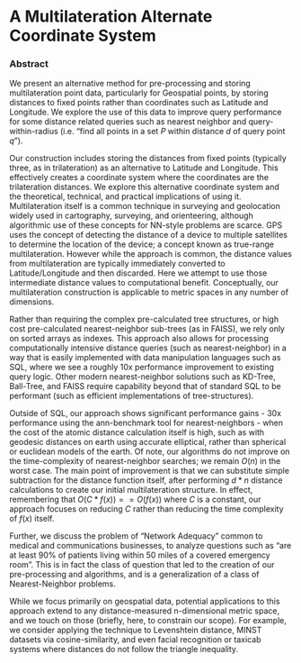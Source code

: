 # A Multilateration Alternate Coordinate System {-}

### Abstract {-}
We present an alternative method for pre-processing and storing multilateration point data, particularly for Geospatial points, by storing distances to fixed points rather than coordinates such as Latitude and Longitude.  We explore the use of this data to improve query performance for some distance related queries such as nearest neighbor and query-within-radius (i.e. "find all points in a set $P$ within distance $d$ of query point $q$").

Our construction includes storing the distances from fixed points (typically three, as in trilateration) as an alternative to Latitude and Longitude.  This effectively creates a coordinate system where the coordinates are the trilateration distances.  We explore this alternative coordinate system and the theoretical, technical, and practical implications of using it.  Multilateration itself is a common technique in surveying and geolocation widely used in cartography, surveying, and orienteering, although algorithmic use of these concepts for NN-style problems are scarce.  GPS uses the concept of detecting the distance of a device to multiple satellites to determine the location of the device; a concept known as true-range multilateration.  However while the approach is common, the distance values from multilateration are typically immediately converted to Latitude/Longitude and then discarded.  Here we attempt to use those intermediate distance values to computational benefit.  Conceptually, our multilateration construction is applicable to metric spaces in any number of dimensions.

Rather than requiring the complex pre-calculated tree structures, or high cost pre-calculated nearest-neighbor sub-trees (as in FAISS), we rely only on sorted arrays as indexes.  This approach also allows for processing computationally intensive distance queries (such as nearest-neighbor) in a way that is easily implemented with data manipulation languages such as SQL, where we see a roughly 10x performance improvement to existing query logic.  Other modern nearest-neighbor solutions such as KD-Tree, Ball-Tree, and FAISS require capability beyond that of standard SQL to be performant (such as efficient implementations of tree-structures).

Outside of SQL, our approach shows significant performance gains - 30x performance using the ann-benchmark tool for nearest-neighbors - when the cost of the atomic distance calculation itself is high, such as with geodesic distances on earth using accurate elliptical, rather than spherical or euclidean models of the earth.  Of note, our algorithms do not  improve on the time-complexity of nearest-neighbor searches; we remain $O(n)$ in the worst case.  The main point of improvement is that we can substitute simple subtraction for the distance function itself, after performing $d*n$ distance calculations to create our initial multilateration structure.  In effect, remembering that $O(C*f(x)) == O(f(x))$ where $C$ is a constant, our approach focuses on reducing $C$ rather than reducing the time complexity of $f(x)$ itself.

Further, we discuss the problem of "Network Adequacy" common to medical and communications businesses, to analyze questions such as "are at least 90% of patients living within 50 miles of a covered emergency room".  This is in fact the class of question that led to the creation of our pre-processing and algorithms, and is a generalization of a class of Nearest-Neighbor problems.

While we focus primarily on geospatial data, potential applications to this approach extend to any distance-measured n-dimensional metric space, and we touch on those (briefly, here, to constrain our scope).  For example, we consider applying the technique to Levenshtein distance, MINST datasets via cosine-similarity, and even facial recognition or taxicab systems where distances do not follow the triangle inequality.
